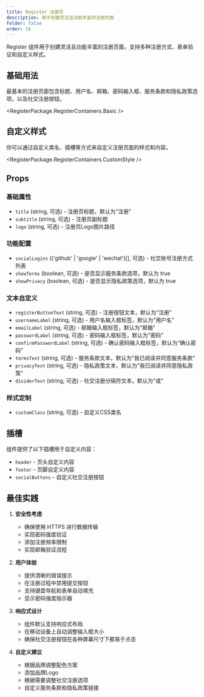 ```yaml
---
title: Register 注册页
description: 用于创建灵活且功能丰富的注册页面
folder: false
order: 16
---
```



Register 组件用于创建灵活且功能丰富的注册页面，支持多种注册方式、表单验证和自定义样式。

## 基础用法

最基本的注册页面包含标题、用户名、邮箱、密码输入框、服务条款和隐私政策选项，以及社交注册按钮。

<RegisterPackage.RegisterContainers.Basic />

## 自定义样式

你可以通过自定义类名、插槽等方式来自定义注册页面的样式和内容。

<RegisterPackage.RegisterContainers.CustomStyle />

## Props

### 基础属性
- `title` (string, 可选) - 注册页标题，默认为"注册"
- `subtitle` (string, 可选) - 注册页副标题
- `logo` (string, 可选) - 注册页Logo图片路径

### 功能配置
- `socialLogins` (('github' | 'google' | 'wechat')[], 可选) - 社交账号注册方式列表
- `showTerms` (boolean, 可选) - 是否显示服务条款选项，默认为 true
- `showPrivacy` (boolean, 可选) - 是否显示隐私政策选项，默认为 true

### 文本自定义
- `registerButtonText` (string, 可选) - 注册按钮文本，默认为"注册"
- `usernameLabel` (string, 可选) - 用户名输入框标签，默认为"用户名"
- `emailLabel` (string, 可选) - 邮箱输入框标签，默认为"邮箱"
- `passwordLabel` (string, 可选) - 密码输入框标签，默认为"密码"
- `confirmPasswordLabel` (string, 可选) - 确认密码输入框标签，默认为"确认密码"
- `termsText` (string, 可选) - 服务条款文本，默认为"我已阅读并同意服务条款"
- `privacyText` (string, 可选) - 隐私政策文本，默认为"我已阅读并同意隐私政策"
- `dividerText` (string, 可选) - 社交注册分隔符文本，默认为"或"

### 样式定制
- `customClass` (string, 可选) - 自定义CSS类名

## 插槽

组件提供了以下插槽用于自定义内容：

- `header` - 页头自定义内容
- `footer` - 页脚自定义内容
- `socialButtons` - 自定义社交注册按钮

## 最佳实践

1. **安全性考虑**
   - 确保使用 HTTPS 进行数据传输
   - 实现密码强度验证
   - 添加注册频率限制
   - 实现邮箱验证流程

2. **用户体验**
   - 提供清晰的错误提示
   - 在注册过程中禁用提交按钮
   - 支持键盘导航和表单自动填充
   - 显示密码强度指示器

3. **响应式设计**
   - 组件默认支持响应式布局
   - 在移动设备上自动调整输入框大小
   - 确保社交注册按钮在各种屏幕尺寸下都易于点击

4. **自定义建议**
   - 根据品牌调整配色方案
   - 添加品牌Logo
   - 根据需要调整社交注册选项
   - 自定义服务条款和隐私政策链接 